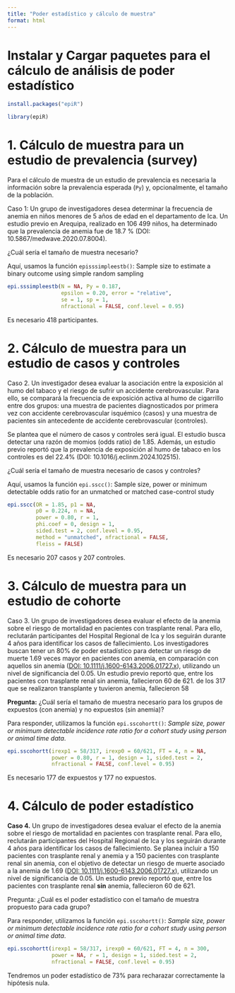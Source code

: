 ---
title: "Poder estadístico y cálculo de muestra"
format: html
---

# Instalar y Cargar paquetes para el cálculo de análisis de poder estadístico

```{r}
install.packages("epiR")
```

```{r}
library(epiR)
```

# 1. Cálculo de muestra para un estudio de prevalencia (survey)

Para el cálculo de muestra de un estudio de prevalencia es necesaria la información sobre la prevalencia esperada (`Py`) y, opcionalmente, el tamaño de la población.

Caso 1: Un grupo de investigadores desea determinar la frecuencia de anemia en niños menores de 5 años de edad en el departamento de Ica. Un estudio previo en Arequipa, realizado en 106 499 niños, ha determinado que la prevalencia de anemia fue de 18.7 % (DOI: 10.5867/medwave.2020.07.8004).

¿Cuál sería el tamaño de muestra necesario?

Aquí, usamos la función `episssimpleestb()`: Sample size to estimate a binary outcome using simple random sampling

```{r}
epi.sssimpleestb(N = NA, Py = 0.187, 
                 epsilon = 0.20, error = "relative", 
                 se = 1, sp = 1, 
                 nfractional = FALSE, conf.level = 0.95)
```

Es necesario 418 participantes.

# 2. Cálculo de muestra para un estudio de casos y controles

Caso 2. Un investigador desea evaluar la asociación entre la exposición al humo del tabaco y el riesgo de sufrir un accidente cerebrovascular. Para ello, se comparará la frecuencia de exposición activa al humo de cigarrillo entre dos grupos: una muestra de pacientes diagnosticados por primera vez con accidente cerebrovascular isquémico (casos) y una muestra de pacientes sin antecedente de accidente cerebrovascular (controles).

Se plantea que el número de casos y controles será igual. El estudio busca detectar una razón de momios (odds ratio) de 1.85. Además, un estudio previo reportó que la prevalencia de exposición al humo de tabaco en los controles es del 22.4% (DOI: 10.1016/j.eclinm.2024.102515).

¿Cuál sería el tamaño de muestra necesario de casos y controles?

Aquí, usamos la función `epi.sscc()`: Sample size, power or minimum detectable odds ratio for an unmatched or matched case-control study

```{r}
epi.sscc(OR = 1.85, p1 = NA, 
         p0 = 0.224, n = NA, 
         power = 0.80, r = 1, 
         phi.coef = 0, design = 1, 
         sided.test = 2, conf.level = 0.95, 
         method = "unmatched", nfractional = FALSE, 
         fleiss = FALSE)
```

Es necesario 207 casos y 207 controles.

# 3. Cálculo de muestra para un estudio de cohorte

Caso 3. Un grupo de investigadores desea evaluar el efecto de la anemia sobre el riesgo de mortalidad en pacientes con trasplante renal. Para ello, reclutarán participantes del Hospital Regional de Ica y los seguirán durante 4 años para identificar los casos de fallecimiento. Los investigadores buscan tener un 80% de poder estadístico para detectar un riesgo de muerte 1.69 veces mayor en pacientes con anemia, en comparación con aquellos sin anemia ([DOI: 10.1111/j.1600-6143.2006.01727.x](https://doi.org/10.1111/j.1600-6143.2006.01727.x)), utilizando un nivel de significancia del 0.05. Un estudio previo reportó que, entre los pacientes con trasplante renal sin anemia, fallecieron 60 de 621. de los 317 que se realizaron transplante y tuvieron anemia, fallecieron 58

**Pregunta:** ¿Cuál sería el tamaño de muestra necesario para los grupos de expuestos (con anemia) y no expuestos (sin anemia)?

Para responder, utilizamos la función `epi.sscohortt()`: *Sample size, power or minimum detectable incidence rate ratio for a cohort study using person or animal time data*.

```{r}
epi.sscohortt(irexp1 = 58/317, irexp0 = 60/621, FT = 4, n = NA, 
              power = 0.80, r = 1, design = 1, sided.test = 2, 
              nfractional = FALSE, conf.level = 0.95)
```

Es necesario 177 de expuestos y 177 no expuestos.

# 4. Cálculo de poder estadístico

**Caso 4.** Un grupo de investigadores desea evaluar el efecto de la anemia sobre el riesgo de mortalidad en pacientes con trasplante renal. Para ello, reclutarán participantes del Hospital Regional de Ica y los seguirán durante 4 años para identificar los casos de fallecimiento. Se planea incluir a 150 pacientes con trasplante renal y anemia y a 150 pacientes con trasplante renal sin anemia, con el objetivo de detectar un riesgo de muerte asociado a la anemia de 1.69 ([DOI: 10.1111/j.1600-6143.2006.01727.x](https://doi.org/10.1111/j.1600-6143.2006.01727.x)), utilizando un nivel de significancia de 0.05. Un estudio previo reportó que, entre los pacientes con trasplante renal **sin** anemia, fallecieron 60 de 621.

Pregunta: ¿Cuál es el poder estadístico con el tamaño de muestra propuesto para cada grupo?

Para responder, utilizamos la función `epi.sscohortt()`: *Sample size, power or minimum detectable incidence rate ratio for a cohort study using person or animal time data*.

```{r}
epi.sscohortt(irexp1 = 58/317, irexp0 = 60/621, FT = 4, n = 300, 
              power = NA, r = 1, design = 1, sided.test = 2, 
              nfractional = FALSE, conf.level = 0.95)
```

Tendremos un poder estadístico de 73% para recharazar correctamente la hipótesis nula.
